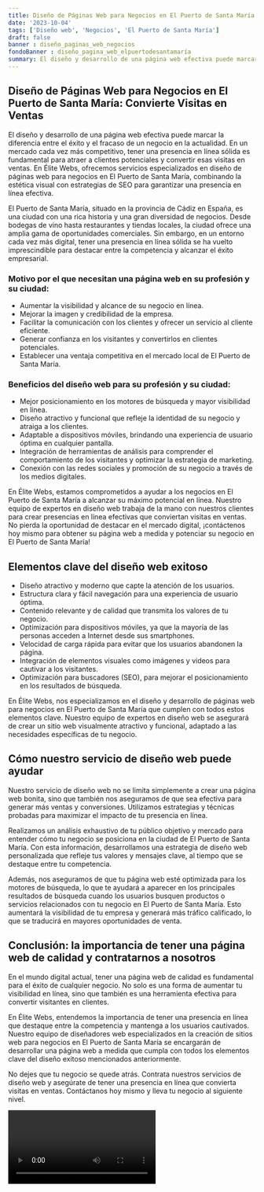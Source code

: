 ```yaml
---
title: Diseño de Páginas Web para Negocios en El Puerto de Santa María
date: '2023-10-04'
tags: ['Diseño web', 'Negocios', 'El Puerto de Santa María']
draft: false
banner : diseño_paginas_web_negocios
fondoBanner : diseño_pagina_web_elpuertodesantamaría
summary: El diseño y desarrollo de una página web efectiva puede marcar la diferencia entre el éxito y el fracaso de un negocio en la actualidad. En un mercado cada vez más competitivo, tener una presencia en línea sólida es fundamental para atraer a clientes potenciales y convertir esas visitas en ventas. En Élite Webs, ofrecemos servicios especializados en diseño de páginas web para negocios en El Puerto de Santa María, combinando la estética visual con estrategias de SEO para garantizar una presencia en línea efectiva.
---
```


## Diseño de Páginas Web para Negocios en El Puerto de Santa María: Convierte Visitas en Ventas

El diseño y desarrollo de una página web efectiva puede marcar la diferencia entre el éxito y el fracaso de un negocio en la actualidad. En un mercado cada vez más competitivo, tener una presencia en línea sólida es fundamental para atraer a clientes potenciales y convertir esas visitas en ventas. En Élite Webs, ofrecemos servicios especializados en diseño de páginas web para negocios en El Puerto de Santa María, combinando la estética visual con estrategias de SEO para garantizar una presencia en línea efectiva.

El Puerto de Santa María, situado en la provincia de Cádiz en España, es una ciudad con una rica historia y una gran diversidad de negocios. Desde bodegas de vino hasta restaurantes y tiendas locales, la ciudad ofrece una amplia gama de oportunidades comerciales. Sin embargo, en un entorno cada vez más digital, tener una presencia en línea sólida se ha vuelto imprescindible para destacar entre la competencia y alcanzar el éxito empresarial.

### Motivo por el que necesitan una página web en su profesión y su ciudad:

- Aumentar la visibilidad y alcance de su negocio en línea.
- Mejorar la imagen y credibilidad de la empresa.
- Facilitar la comunicación con los clientes y ofrecer un servicio al cliente eficiente.
- Generar confianza en los visitantes y convertirlos en clientes potenciales.
- Establecer una ventaja competitiva en el mercado local de El Puerto de Santa María.

### Beneficios del diseño web para su profesión y su ciudad:

- Mejor posicionamiento en los motores de búsqueda y mayor visibilidad en línea.
- Diseño atractivo y funcional que refleje la identidad de su negocio y atraiga a los clientes.
- Adaptable a dispositivos móviles, brindando una experiencia de usuario óptima en cualquier pantalla.
- Integración de herramientas de análisis para comprender el comportamiento de los visitantes y optimizar la estrategia de marketing.
- Conexión con las redes sociales y promoción de su negocio a través de los medios digitales.

En Élite Webs, estamos comprometidos a ayudar a los negocios en El Puerto de Santa María a alcanzar su máximo potencial en línea. Nuestro equipo de expertos en diseño web trabaja de la mano con nuestros clientes para crear presencias en línea efectivas que conviertan visitas en ventas. No pierda la oportunidad de destacar en el mercado digital, ¡contáctenos hoy mismo para obtener su página web a medida y potenciar su negocio en El Puerto de Santa María!

<GifSeo />

<Cta />

## Elementos clave del diseño web exitoso

- Diseño atractivo y moderno que capte la atención de los usuarios.
- Estructura clara y fácil navegación para una experiencia de usuario óptima.
- Contenido relevante y de calidad que transmita los valores de tu negocio.
- Optimización para dispositivos móviles, ya que la mayoría de las personas acceden a Internet desde sus smartphones.
- Velocidad de carga rápida para evitar que los usuarios abandonen la página.
- Integración de elementos visuales como imágenes y videos para cautivar a los visitantes.
- Optimización para buscadores (SEO), para mejorar el posicionamiento en los resultados de búsqueda.

En Élite Webs, nos especializamos en el diseño y desarrollo de páginas web para negocios en El Puerto de Santa María que cumplen con todos estos elementos clave. Nuestro equipo de expertos en diseño web se asegurará de crear un sitio web visualmente atractivo y funcional, adaptado a las necesidades específicas de tu negocio.

## Cómo nuestro servicio de diseño web puede ayudar

Nuestro servicio de diseño web no se limita simplemente a crear una página web bonita, sino que también nos aseguramos de que sea efectiva para generar más ventas y conversiones. Utilizamos estrategias y técnicas probadas para maximizar el impacto de tu presencia en línea.

Realizamos un análisis exhaustivo de tu público objetivo y mercado para entender cómo tu negocio se posiciona en la ciudad de El Puerto de Santa María. Con esta información, desarrollamos una estrategia de diseño web personalizada que refleje tus valores y mensajes clave, al tiempo que se destaque entre tu competencia.

Además, nos aseguramos de que tu página web esté optimizada para los motores de búsqueda, lo que te ayudará a aparecer en los principales resultados de búsqueda cuando los usuarios busquen productos o servicios relacionados con tu negocio en El Puerto de Santa María. Esto aumentará la visibilidad de tu empresa y generará más tráfico calificado, lo que se traducirá en mayores oportunidades de venta.

## Conclusión: la importancia de tener una página web de calidad y contratarnos a nosotros

En el mundo digital actual, tener una página web de calidad es fundamental para el éxito de cualquier negocio. No solo es una forma de aumentar tu visibilidad en línea, sino que también es una herramienta efectiva para convertir visitantes en clientes.

En Élite Webs, entendemos la importancia de tener una presencia en línea que destaque entre la competencia y mantenga a los usuarios cautivados. Nuestro equipo de diseñadores web especializados en la creación de sitios web para negocios en El Puerto de Santa María se encargarán de desarrollar una página web a medida que cumpla con todos los elementos clave del diseño exitoso mencionados anteriormente.

No dejes que tu negocio se quede atrás. Contrata nuestros servicios de diseño web y asegúrate de tener una presencia en línea que convierta visitas en ventas. Contáctanos hoy mismo y lleva tu negocio al siguiente nivel.

<Video />

<CtaBot job='Negocios' city='El Puerto de Santa María'/>

<Gmaps query='El Puerto de Santa María+españa+maps' />